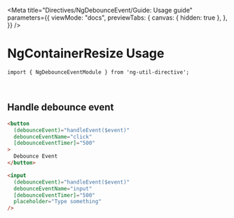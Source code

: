 
<Meta
  title="Directives/NgDebounceEvent/Guide: Usage guide"
  parameters={{
    viewMode: "docs",
    previewTabs: {
      canvas: { hidden: true },
    },
  }}
/>

# NgContainerResize Usage

`import { NgDebounceEventModule } from 'ng-util-directive';`

<br />

## Handle debounce event

```html
<button
  (debounceEvent)="handleEvent($event)"
  debounceEventName="click"
  [debounceEventTimer]="500"
>
  Debounce Event
</button>

<input
  (debounceEvent)="handleEvent($event)"
  debounceEventName="input"
  [debounceEventTimer]="500"
  placeholder="Type something"
/>
```
